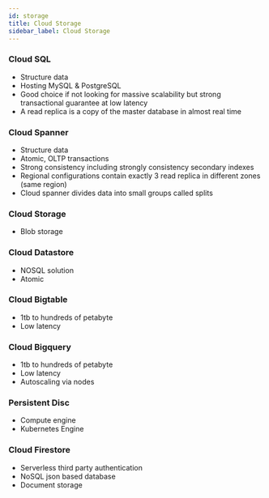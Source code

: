 ```yaml
---
id: storage
title: Cloud Storage
sidebar_label: Cloud Storage
---
```


### Cloud SQL

* Structure data
* Hosting MySQL & PostgreSQL
* Good choice if not looking for massive scalability but strong transactional guarantee at low latency
* A read replica is a copy of the master database in almost real time

### Cloud Spanner

* Structure data
* Atomic, OLTP transactions
* Strong consistency including strongly consistency secondary indexes
* Regional configurations contain exactly 3 read replica in different zones (same region)
* Cloud spanner divides data into small groups called splits

### Cloud Storage

* Blob storage

### Cloud Datastore

* NOSQL solution
* Atomic

### Cloud Bigtable

* 1tb to hundreds of petabyte
* Low latency

### Cloud Bigquery

* 1tb to hundreds of petabyte
* Low latency
* Autoscaling via nodes

### Persistent Disc

* Compute engine
* Kubernetes Engine

### Cloud Firestore

* Serverless third party authentication
* NoSQL json based database
* Document storage
